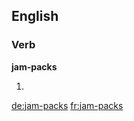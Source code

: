 ==English==

===Verb===
'''jam-packs'''

# {{third-person singular of|jam-pack}}

[[de:jam-packs]]
[[fr:jam-packs]]